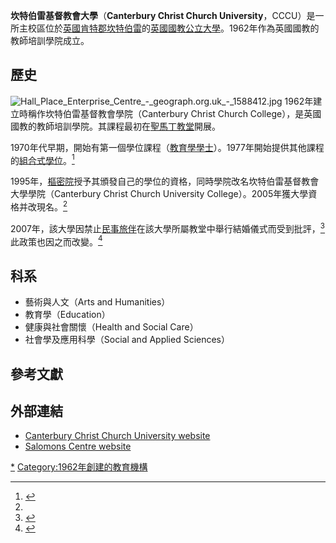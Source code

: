 {{Infobox university
| name = 坎特伯雷基督教會大學<br>Canterbury Christ Church University
| image_name = Canterbury Christ Church University logo.svg
| image_size = 200px
| motto = The truth shall set you free
| established = 2005年獲大學地位<br /> 1962年，教師培訓學院
| type = [[公立大學|公立大學]]
| affiliation = [[英國國教|英國國教]]
| city = [[坎特伯雷|坎特伯雷]]，[[布羅德斯泰|布羅德斯泰]]，[[皇家唐橋井|皇家唐橋井]]，[[查塔姆_(肯特郡)|查塔姆]]
| state = [[肯特郡|肯特郡]]
| country = [[英國|英國]]
| coor = {{Coord|51|16|47|N|1|5|21|E|display=inline,title}}
| chancellor = The Most Rev. [[Justin_Welby|Justin Welby]] [[Archbishop_of_Canterbury|Archbishop of Canterbury]] ''[[ex_officio|ex officio]]''<ref name="arch">{{cite web |url=http://www.canterbury.ac.uk/News/newsRelease.asp?newspk=597 |title=Archbishop installed as first Chancellor |publisher=Canterbury Christ Church University |date=2005-12-12 |accessdate=2008-08-07 |deadurl=yes |archiveurl=https://web.archive.org/web/20070928021041/http://www.canterbury.ac.uk/News/newsRelease.asp?newspk=597 |archivedate=2007-09-28 }}</ref>
| vice_chancellor = [[Rama_Thirunamachandran|Rama Thirunamachandran]]
| students       = {{HESA student population|INSTID=0012}}（{{HESA year}}）<ref name="HESA citation">{{HESA citation}}</ref>
| undergrad      = {{HESA undergraduate population|INSTID=0012}}（{{HESA year}}）<ref name="HESA citation"/>
| postgrad       = {{HESA postgraduate population|INSTID=0012}}（{{HESA year}}）<ref name="HESA citation"/>
| free_label =
| free =
| colours = 紅棕色和紫色 {{scarf|{{cell3|#C41E3A}}{{cell2|#32127A}}{{cell2|#C41E3A}}{{cell2|#32127A}}{{cell3|#C41E3A}}}}
| affiliations = [[英國國教|英國國教]]
| website = {{url|http://www.canterbury.ac.uk/}}
| logo = <!-- [[File:CCCU_Transparent_logo_copy.png|200px]] -->
| mottoeng = Veritas liberabit vos
| motto_lang = la
}}
'''坎特伯雷基督教會大學'''（'''Canterbury Christ Church University'''，CCCU）是一所主校區位於[[英國|英國]][[肯特郡|肯特郡]][[坎特伯雷|坎特伯雷]]的[[英國國教|英國國教]][[公立大學|公立大學]]。1962年作為英國國教的教師培訓學院成立。

== 歷史 ==

[[File:Hall_Place_Enterprise_Centre_-_geograph.org.uk_-_1588412.jpg|thumb]]
1962年建立時稱作坎特伯雷基督教會學院（Canterbury Christ Church College），是英國國教的教師培訓學院。其課程最初在[[聖馬丁教堂_(坎特伯雷)|聖馬丁教堂]]開展。

1970年代早期，開始有第一個學位課程（[[教育學學士|教育學學士]]）。1977年開始提供其他課程的[[組合式學位|組合式學位]]。<ref name=guide>{{cite web |first=Louise |last=Merry |url=http://www.telegraph.co.uk/education/universityeducation/universities-and-colleges/8495343/Canterbury-Christ-Church-University-guide.html |title=Canterbury Christ Church University guide |publisher=www.telegraph.co.uk |date=20 June 2011 |accessdate=21 March 2013 |archive-date=2012-05-31 |archive-url=https://web.archive.org/web/20120531225441/http://www.telegraph.co.uk/education/universityeducation/universities-and-colleges/8495343/Canterbury-Christ-Church-University-guide.html |dead-url=no }}</ref>

1995年，[[樞密院|樞密院]]授予其頒發自己的學位的資格，同時學院改名坎特伯雷基督教會大學學院（Canterbury Christ Church University College）。2005年獲大學資格并改現名。<ref name=guide />

2007年，該大學因禁止[[民事旅伴|民事旅伴]]在該大學所屬教堂中舉行結婚儀式而受到批評，<ref name="BBCNewsGay">{{cite news |url=http://news.bbc.co.uk/1/hi/england/kent/6322449.stm |title=BBC News: University in 'gay weddings' row |accessdate=2007-04-02 |date=2007-02-01 |archive-date=2007-02-16 |archive-url=https://web.archive.org/web/20070216121138/http://news.bbc.co.uk/1/hi/england/kent/6322449.stm |dead-url=no }}</ref> 此政策也因之而改變。<ref name="BBCNewsAccept">{{cite news |url=http://news.bbc.co.uk/1/hi/england/kent/6502003.stm |title=BBC News: University accepts 'gay weddings' |accessdate=2007-05-03 | date=2007-03-28}}</ref>

== 科系 ==

{{Infobox UK university rankings
| ARWU_N =
| ARWU_W =
| QS_N =
| QS_W =
| THE_N =
| THE_W =
| LINE_1 = 0
| Complete = 99
| The_Guardian = 105
| Times/Sunday_Times = 85
}}
* 藝術與人文（Arts and Humanities）
* 教育學（Education）
* 健康與社會關懷（Health and Social Care）
* 社會學及應用科學（Social and Applied Sciences）

== 參考文獻 ==
{{reflist|33em}}

== 外部連結 ==
{{Commonscat|Canterbury Christ Church University|坎特伯雷基督教會大學}}

* [http://www.canterbury.ac.uk/ Canterbury Christ Church University website]{{Wayback|url=http://www.canterbury.ac.uk/ |date=20050804234816 }}
* [http://www.salomonscentre.org.uk/ Salomons Centre website]{{Wayback|url=http://www.salomonscentre.org.uk/ |date=20130806123110 }}

{{Universities in the United Kingdom}}

[[Category:坎特伯雷基督教會大學|*]]
[[Category:1962年創建的教育機構|Category:1962年創建的教育機構]]